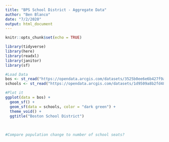 ```yaml
---
title: "BPS School District - Aggregate Data"
author: "Ben Blanco"
date: "7/2/2020"
output: html_document
---
```


```r
knitr::opts_chunk$set(echo = TRUE)

library(tidyverse)
library(here)
library(readxl)
library(janitor)
library(sf)
```

```r
#Load Data
bos <- st_read("https://opendata.arcgis.com/datasets/3525b0ee6e6b427f9aab5d0a1d0a1a28_0.geojson")
schools <- st_read("https://opendata.arcgis.com/datasets/1d9509a8b2fd485d9ad471ba2fdb1f90_0.geojson")

#Plot it
ggplot(data = bos) +
  geom_sf() +
  geom_sf(data = schools, color = "dark green") +
  theme_void() +
  ggtitle("Boston School District")
  
  
  
#Compare population change to number of school seats?


  
  
```

